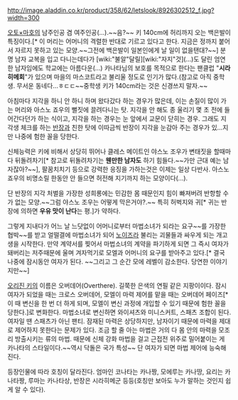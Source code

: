 http://image.aladdin.co.kr/product/358/62/letslook/8926302512_f.jpg?width=300

[[오토×마호]]의 남주인공 겸 여주인공(...).~~음?~~ 키 140cm에 허리까지 오는 백은발이 특징이다.[* 이 머리는 어머니의 격렬한 반대로 기르고 있다고 한다. 지금은 정까지 붙어서 자르지 못하고 있는 모양.~~그전에 백은발이 일본인에게 날 일이 없을탠대?~~] 분명 남자 교복을 입고 다니는데다가 [wiki:"불알"달릴][wiki:"자지"것](...)도 달린 엄연한 남자임에도 학교에는 아름다운(...) 카나타님의 보호를 목적으로 한다는 팬클럽 "'''시라히메회'''"가 있으며 마을의 마스코트라고 불리울 정도로 인기가 많다.(참고로 아직 중학생. 무서운 동네다...ㅎㄷㄷ~~중학생 키가 140cm라는 것은 신경쓰지 말자.~~

아침마다 지각을 하니 안 하니 하며 왔다갔다 하는 경우가 많은데, 이는 손질이 많이 가는 머리와 아스노 죠우의 뻘짓에 끌려다니는 탓. 지각을 안 해도 종 울리기 몇 초 전에 들어간다던가 하는 식이고, 지각을 하는 경우는 눈 앞에서 교문이 닫히는 경우. 그래도 지각생 체크를 하는 [[반장]]과 친한 탓에 이따금씩 반장이 지각을 눈감아 주는 경우가 있...지만 나중에 험한 꼴을 당한다.

신체능력은 키에 비해서 상당히 뛰어나 클레스 메이트인 야스노 조우가 변태짓을 할때마다 뒤돌려차기[* 참고로 뒤돌려차기는 '''웬만한 남자도''' 하기 힘들다.~~가만 근대 예는 남자잖아?~~], 팔꿈치치기 등으로 강력한 응징을 가하는것은 이제는 일상 다반사. 아스노 죠우의 비명소릴 한동안 안 들으면 허전해 지기까지 하는 모양이다(...).

단 반장의 지각 처벌을 가장한 성희롱에는 민감한 몸 때문인지 힘이 빠져버려 반항할 수가 없는 모양.~~그럼 야스노 조우는 어떻게 막은거야?.~~ 특히 허벅지와 귀[* 귀는 반장에 의하면 '''우유 맛이 난다'''는 평.]가 약하다.

그렇게 지내다가 어느 날 느닷없이 어머니로부터 마법소녀가 되라는 요구~~를 가장한 협박~~를 받고 얼떨결에 마법소녀가 되어 [[노이즈]]라 불리는 괴물들과 싸우게 되는 개고생을 시작한다. 만약 계약서를 찢어서 마법소녀의 계약을 파기하게 되면 그 즉시 여자가 돼버리는 저주때문에 울며 겨자먹기로 모엘과 어머니의 요구를 받아주고 있다.[* 결국 나중에 잠시동안 여자가 된다. ~~그리고 그 순간 모에 레벨이 감소한다. 당연한 이야기지만~~]

[[오리진 키]]의 이름은 오버데어(Overthere). 길쭉한 은색의 연필 같은 지팡이이다. 잠시 여자가 되었을 때는 크로스 오버데어, 모엘이 마력 제어를 맡을 때는 오버데어 페이즈[* 이 때 변신을 한 번 더 하게 되며, 모엘이 변신 과정에 개입할 수 있기 때문에 험한 꼴을 당한다.]로 변화한다. 마법소녀로 변신하면 와이셔츠와 미니스커트, 스패츠 조합이 된다. 여자일 땐 스패츠가 아닌 팬티. 잠재된 마력은 상당하지만, 남자이기 때문에 마력을 제대로 제어하지 못한다는 문제가 있다. 조금 할 줄 아는 마법은 거의 다 몸 안의 마력을 모조리 방출시키는 류의 마법. 때문에 신체 강화 마법을 걸고 근접전 위주로 밀어붙이는 게 카나타의 스타일이다.~~역시 닥돌은 국가 특성~~ 단 여자가 되면 마법 제어에 능숙해진다.

등장인물에 따라 호칭이 달라진다. 엄마인 코나타는 카나짱, 모에루는 카나땅, 요리는 카나타짱, 루마는 카나타상, 반장은 시라히메군 등등(호칭만 보아도 누가 말하는 것인지 쉽게 알 수 있다).
